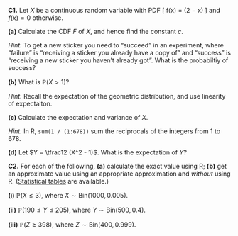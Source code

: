 ::::: {.myq}
**C1.** Let $X$ be a continuous random variable with PDF
\[ f(x) = \tfrac29 (2 − x) \qquad \text{for $-1 \leq x \leq c$} \]
and $f(x) = 0$ otherwise.

:::: {.subq}
**(a)** Calculate the CDF $F$ of $X$, and hence find the constant $c$.

::: {.myanswers data-latex=""}
*Hint.* To get a new sticker you need to "succeed" in an experiment, where "failure" is "receiving a sticker you already have a copy of" and "success" is "receiving a new sticker you haven't already got". What is the probabiltiy of success?
:::
::::

:::: {.subq}
**(b)** 
What is $\mathbb P(X > 1)$?

::: {.myanswers data-latex=""}
*Hint.* Recall the expectation of the geometric distribution, and use linearity of expectaiton.
:::
::::

:::: {.subq}
**(c)** Calculate the expectation and variance of $X$.

::: {.myanswers data-latex=""}
*Hint.* In R, `sum(1 / (1:678))` sum the reciprocals of the integers from 1 to 678.
:::
::::

:::: {.subq}
**(d)** Let $Y = \tfrac12 (X^2 - 1)$. What is the expectation of $Y$?
::::
:::::


::::: {.myq}
**C2.** For each of the following, **(a)** calculate the exact value using R; **(b)** get an approximate value using an appropriate approximation and *without* using R. ([Statistical tables](https://mpaldridge.github.io/math1710/stat-tab.pdf) are available.)

:::: {.subq}
**(i)** $\mathbb P(X \leq 3)$, where $X \sim \mathrm{Bin}(1000, 0.005)$.
::::

:::: {.subq}
**(ii)** $\mathbb P(190 \leq Y \leq 205)$, where $Y \sim \mathrm{Bin}(500, 0.4)$.
::::

:::: {.subq}
**(iii)** $\mathbb P(Z \geq 398)$, where $Z \sim \mathrm{Bin}(400, 0.999)$.
::::
:::::